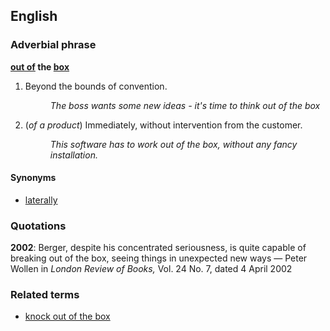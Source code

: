 ==English==

===Adverbial phrase===
'''[[out of]] the [[box]]'''

# {{idiom}} Beyond the bounds of convention.
#:''The boss wants some new ideas - it's time to think out of the box''
# {{idiom}} (''of a product'') Immediately, without intervention from the customer.
#: ''This software has to work out of the box, without any fancy installation.''

====Synonyms====
*[[laterally]]

===Quotations=== <!--Does this illustrate the meaning given above?-->

'''2002''': Berger, despite his concentrated seriousness, is quite capable of breaking out of the box, seeing things in unexpected new ways &mdash; Peter Wollen  in ''London Review of Books,'' Vol. 24 No. 7, dated 4 April 2002

===Related terms===
*[[knock out of the box]]